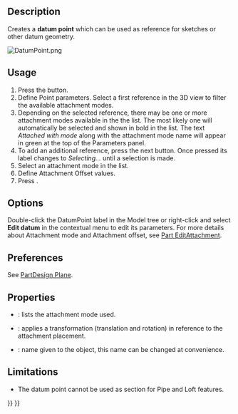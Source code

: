 <languages/>
<translate>

<!--T:14-->
{{Docnav
|[[PartDesign_Line|Create a datum line]]
|[[PartDesign_CoordinateSystem|Create a local coordinate system]]
|[[PartDesign_Workbench|PartDesign]]
|IconL=PartDesign_Line.svg‎
|IconR=PartDesign_CoordinateSystem.svg
|IconC=Workbench_PartDesign.svg
}}

<!--T:20-->
{{VeryImportantMessage|This tool is not available in {{VersionPlus|1.1}}. Use [[Part_DatumPoint|Part DatumPoint]] instead.}}

<!--T:1-->
{{GuiCommand
|Name=PartDesign Point
|MenuLocation=Part Design → Create a datum → Create a datum point
|Workbenches=[[PartDesign_Workbench|PartDesign]]
|Version=0.17
|SeeAlso=[[PartDesign_Line|PartDesign Line]], [[PartDesign_Plane|PartDesign Plane]]
}}

==Description== <!--T:2-->

<!--T:3-->
Creates a '''datum point''' which can be used as reference for sketches or other datum geometry.

</translate>
[[File:DatumPoint.png]]
<translate>
<!--T:5-->
{{Caption|A datum point attached to a sphere with an attachment offset of {{Value|2}} in the Z direction.}}

==Usage== <!--T:6-->

<!--T:7-->
# Press the {{Button|[[Image:PartDesign_Point.svg|24px]] '''Create a datum point'''}} button.
# Define Point parameters. Select a first reference in the 3D view to filter the available attachment modes.
# Depending on the selected reference, there may be one or more attachment modes available in the the list. The most likely one will automatically be selected and shown in bold in the list. The text ''Attached with mode'' along with the attachment mode name will appear in green at the top of the Parameters panel.
# To add an additional reference, press the next {{Button|Reference}} button. Once pressed its label changes to ''Selecting...'' until a selection is made.
# Select an attachment mode in the list.
# Define Attachment Offset values.
# Press {{Button|OK}}.

==Options== <!--T:8-->

<!--T:9-->
Double-click the DatumPoint label in the Model tree or right-click and select '''Edit datum''' in the contextual menu to edit its parameters. For more details about Attachment mode and Attachment offset, see [[Part_EditAttachment|Part EditAttachment]].

==Preferences== <!--T:18-->

<!--T:19-->
See [[PartDesign_Plane#Preferences|PartDesign Plane]].

==Properties== <!--T:10-->

<!--T:11-->
* {{PropertyData|MapMode}}: lists the attachment mode used.
* {{PropertyData|Attachment Offset}}: applies a transformation (translation and rotation) in reference to the attachment placement.
* {{PropertyData|Label}}: name given to the object, this name can be changed at convenience.

==Limitations== <!--T:12-->

<!--T:13-->
* The datum point cannot be used as section for Pipe and Loft features.


<!--T:15-->
{{Docnav
|[[PartDesign_Line|Create a datum line]]
|[[PartDesign_CoordinateSystem|Create a local coordinate system]]
|[[PartDesign_Workbench|PartDesign]]
|IconL=PartDesign_Line.svg‎
|IconR=PartDesign_CoordinateSystem.svg
|IconC=Workbench_PartDesign.svg
}}

</translate>
{{PartDesign Tools navi{{#translation:}}}}
{{Userdocnavi{{#translation:}}}}